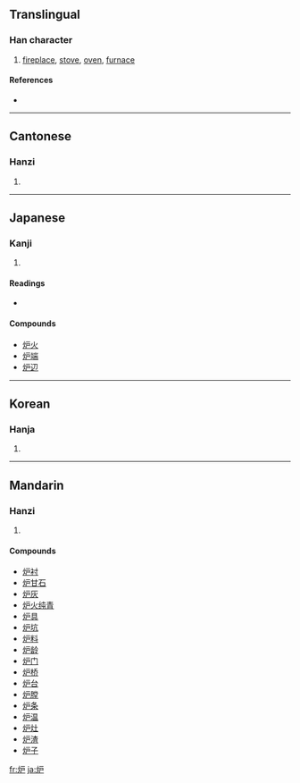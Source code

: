 {{see|爐}}
==Translingual==

===Han character===
{{Han char|rn=86|rad=火|as=04|sn=8|four=|canj=火竹尸 (FHS), 火戈尸 (FIS)}}

# [[fireplace]], [[stove]], [[oven]], [[furnace]]

====References====
* {{Han ref|kx=0667.050|dkj=18902|dj=1076.140|hdz=32194.020|uh=7089|ud=28809}}

----

==Cantonese==

===Hanzi===
{{yue-hanzi|jyut=|y=lou4}}

# {{defn|Cantonese}}

----

==Japanese==

===Kanji===
{{ja-kanji|grade=c|rs=火04}}

# {{defn|Japanese}}

====Readings====
* {{ja-readings|on=[[ろ]] (ro)|kun=[[いろり]] (irori)}}

====Compounds====
* [[炉火]]
* [[炉端]]
* [[炉辺]]

----

==Korean==

===Hanja===
{{ko-hanja|hangeul=로>노|eumhun=|rv=ro>no|mr=ro>no|y=lo>no}}

# {{defn|Korean}}

----

==Mandarin==

===Hanzi===
{{cmn-hanzi|tra=爐|pin=[[lú]] ([[lu2]])|wg=lu<sup>2</sup>}}

# {{defn|Mandarin}}

====Compounds====
* [[炉衬]]
* [[炉甘石]]
* [[炉灰]]
* [[炉火纯青]]
* [[炉具]]
* [[炉坑]]
* [[炉料]]
* [[炉龄]]
* [[炉门]]
* [[炉桥]]
* [[炉台]]
* [[炉膛]]
* [[炉条]]
* [[炉温]]
* [[炉灶]]
* [[炉渣]]
* [[炉子]]

[[fr:炉]]
[[ja:炉]]